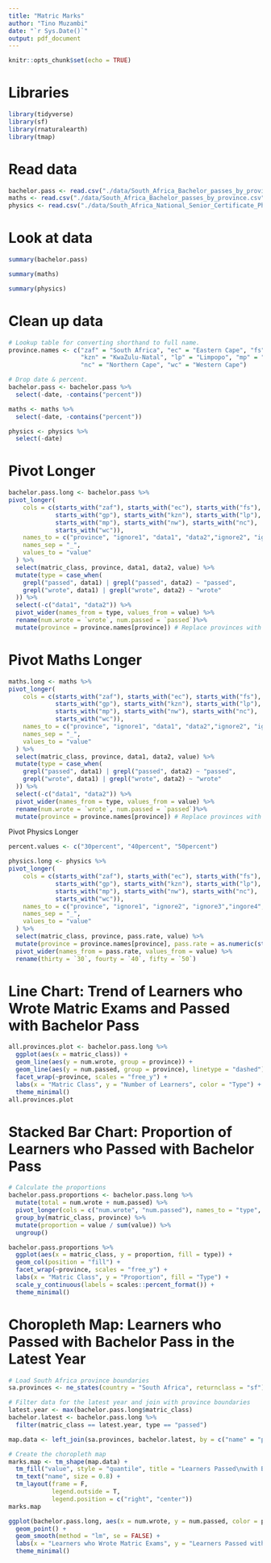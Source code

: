 ```yaml
---
title: "Matric Marks"
author: "Tino Muzambi"
date: "`r Sys.Date()`"
output: pdf_document
---
```


```r
knitr::opts_chunk$set(echo = TRUE)
```

# Libraries
```r
library(tidyverse)
library(sf)
library(rnaturalearth)
library(tmap)
```


# Read data
```r
bachelor.pass <- read.csv("./data/South_Africa_Bachelor_passes_by_province.csv") %>% as_tibble()
maths <- read.csv("./data/South_Africa_Bachelor_passes_by_province.csv") %>% as_tibble()
physics <- read.csv("./data/South_Africa_National_Senior_Certificate_Physical_Science_results_v2.csv") %>% as_tibble()
```

# Look at data
```r
summary(bachelor.pass)

summary(maths)

summary(physics)
```

# Clean up data
```r
# Lookup table for converting shorthand to full name.
province.names <- c("zaf" = "South Africa", "ec" = "Eastern Cape", "fs" = "Free State", "gp" = "Gauteng",
                    "kzn" = "KwaZulu-Natal", "lp" = "Limpopo", "mp" = "Mpumalanga", "nw" = "North West",
                    "nc" = "Northern Cape", "wc" = "Western Cape")

# Drop date & percent.
bachelor.pass <- bachelor.pass %>% 
  select(-date, -contains("percent"))

maths <- maths %>% 
  select(-date, -contains("percent"))

physics <- physics %>% 
  select(-date)
```

# Pivot Longer
```r
bachelor.pass.long <- bachelor.pass %>%
pivot_longer(
    cols = c(starts_with("zaf"), starts_with("ec"), starts_with("fs"),
             starts_with("gp"), starts_with("kzn"), starts_with("lp"),
             starts_with("mp"), starts_with("nw"), starts_with("nc"),
             starts_with("wc")),
    names_to = c("province", "ignore1", "data1", "data2","ignore2", "ignore3", "ignore4"),
    names_sep = "_",
    values_to = "value"
  ) %>%
  select(matric_class, province, data1, data2, value) %>% 
  mutate(type = case_when(
    grepl("passed", data1) | grepl("passed", data2) ~ "passed",
    grepl("wrote", data1) | grepl("wrote", data2) ~ "wrote"
  )) %>% 
  select(-c("data1", "data2")) %>%
  pivot_wider(names_from = type, values_from = value) %>%
  rename(num.wrote = `wrote`, num.passed = `passed`)%>% 
  mutate(province = province.names[province]) # Replace provinces with full name.
```

# Pivot Maths Longer
```r
maths.long <- maths %>%
pivot_longer(
    cols = c(starts_with("zaf"), starts_with("ec"), starts_with("fs"),
             starts_with("gp"), starts_with("kzn"), starts_with("lp"),
             starts_with("mp"), starts_with("nw"), starts_with("nc"),
             starts_with("wc")),
    names_to = c("province", "ignore1", "data1", "data2","ignore2", "ignore3", "ignore4"),
    names_sep = "_",
    values_to = "value"
  ) %>%
  select(matric_class, province, data1, data2, value) %>% 
  mutate(type = case_when(
    grepl("passed", data1) | grepl("passed", data2) ~ "passed",
    grepl("wrote", data1) | grepl("wrote", data2) ~ "wrote"
  )) %>% 
  select(-c("data1", "data2")) %>%
  pivot_wider(names_from = type, values_from = value) %>%
  rename(num.wrote = `wrote`, num.passed = `passed`)%>% 
  mutate(province = province.names[province]) # Replace provinces with full name.
```

Pivot Physics Longer
```r
percent.values <- c("30percent", "40percent", "50percent")

physics.long <- physics %>%
pivot_longer(
    cols = c(starts_with("zaf"), starts_with("ec"), starts_with("fs"),
             starts_with("gp"), starts_with("kzn"), starts_with("lp"),
             starts_with("mp"), starts_with("nw"), starts_with("nc"),
             starts_with("wc")),
    names_to = c("province", "ignore1", "ignore2", "ignore3","ingore4", "pass.rate"),
    names_sep = "_",
    values_to = "value"
  ) %>%
  select(matric_class, province, pass.rate, value) %>% 
  mutate(province = province.names[province], pass.rate = as.numeric(str_extract(pass.rate, "\\d+"))) %>% # Replace provinces with full name.
  pivot_wider(names_from = pass.rate, values_from = value) %>%
  rename(thirty = `30`, fourty = `40`, fifty = `50`)
```


# Line Chart: Trend of Learners who Wrote Matric Exams and Passed with Bachelor Pass
```r
all.provinces.plot <- bachelor.pass.long %>% 
  ggplot(aes(x = matric_class)) +
  geom_line(aes(y = num.wrote, group = province)) +
  geom_line(aes(y = num.passed, group = province), linetype = "dashed") +
  facet_wrap(~province, scales = "free_y") +
  labs(x = "Matric Class", y = "Number of Learners", color = "Type") +
  theme_minimal()
all.provinces.plot
```
# Stacked Bar Chart: Proportion of Learners who Passed with Bachelor Pass

```r

# Calculate the proportions
bachelor.pass.proportions <- bachelor.pass.long %>%
  mutate(total = num.wrote + num.passed) %>%
  pivot_longer(cols = c("num.wrote", "num.passed"), names_to = "type", values_to = "value") %>%
  group_by(matric_class, province) %>%
  mutate(proportion = value / sum(value)) %>%
  ungroup()

bachelor.pass.proportions %>%
  ggplot(aes(x = matric_class, y = proportion, fill = type)) +
  geom_col(position = "fill") +
  facet_wrap(~province, scales = "free_y") +
  labs(x = "Matric Class", y = "Proportion", fill = "Type") +
  scale_y_continuous(labels = scales::percent_format()) +
  theme_minimal()
```
# Choropleth Map: Learners who Passed with Bachelor Pass in the Latest Year
```r
# Load South Africa province boundaries
sa.provinces <- ne_states(country = "South Africa", returnclass = "sf")

# Filter data for the latest year and join with province boundaries
latest.year <- max(bachelor.pass.long$matric_class)
bachelor.latest <- bachelor.pass.long %>%
  filter(matric_class == latest.year, type == "passed")

map.data <- left_join(sa.provinces, bachelor.latest, by = c("name" = "province"))

# Create the choropleth map
marks.map <- tm_shape(map.data) +
  tm_fill("value", style = "quantile", title = "Learners Passed\nwith Bachelor Pass") +
  tm_text("name", size = 0.8) +
  tm_layout(frame = F,
            legend.outside = T,
            legend.position = c("right", "center"))
marks.map
```

```r
ggplot(bachelor.pass.long, aes(x = num.wrote, y = num.passed, color = province)) +
  geom_point() +
  geom_smooth(method = "lm", se = FALSE) +
  labs(x = "Learners who Wrote Matric Exams", y = "Learners Passed with Bachelor Pass", color = "Province") +
  theme_minimal()
```

